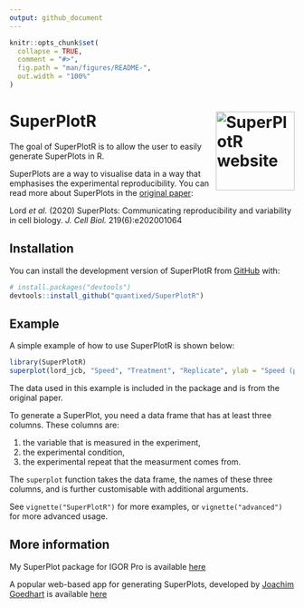 ```yaml
---
output: github_document
---
```


<!-- README.md is generated from README.Rmd. Please edit that file -->

```r
knitr::opts_chunk$set(
  collapse = TRUE,
  comment = "#>",
  fig.path = "man/figures/README-",
  out.width = "100%"
)
```

# SuperPlotR <a href="https://quantixed.github.io/SuperPlotR/"><img src="man/figures/logo.png" align="right" height="139" alt="SuperPlotR website" /></a>

<!-- badges: start -->
<!-- badges: end -->

The goal of SuperPlotR is to allow the user to easily generate SuperPlots in R.

SuperPlots are a way to visualise data in a way that emphasises the experimental
reproducibility.
You can read more about SuperPlots in the
[original paper](https://doi.org/10.1083/jcb.202001064):

Lord _et al._ (2020) SuperPlots: Communicating reproducibility and variability
in cell biology. _J. Cell Biol._ 219(6):e202001064

## Installation

You can install the development version of SuperPlotR from [GitHub](https://github.com/) with:

``` r
# install.packages("devtools")
devtools::install_github("quantixed/SuperPlotR")
```

## Example

A simple example of how to use SuperPlotR is shown below:

```r
library(SuperPlotR)
superplot(lord_jcb, "Speed", "Treatment", "Replicate", ylab = "Speed (µm/min)")
```

The data used in this example is included in the package and is from the original
paper.

To generate a SuperPlot, you need a data frame that has at least three columns.
These columns are:

1. the variable that is measured in the experiment,
2. the experimental condition,
3. the experimental repeat that the measurment comes from.

The `superplot` function takes the data frame, the names of these three columns,
and is further customisable with additional arguments.

See `vignette("SuperPlotR")` for more examples, or
`vignette("advanced")` for more advanced usage.

## More information

My SuperPlot package for IGOR Pro is available
[here](https://github.com/quantixed/SuperPlot)

A popular web-based app for generating SuperPlots, developed by 
[Joachim Goedhart](https://github.com/JoachimGoedhart) is available
[here](https://huygens.science.uva.nl/SuperPlotsOfData/)
